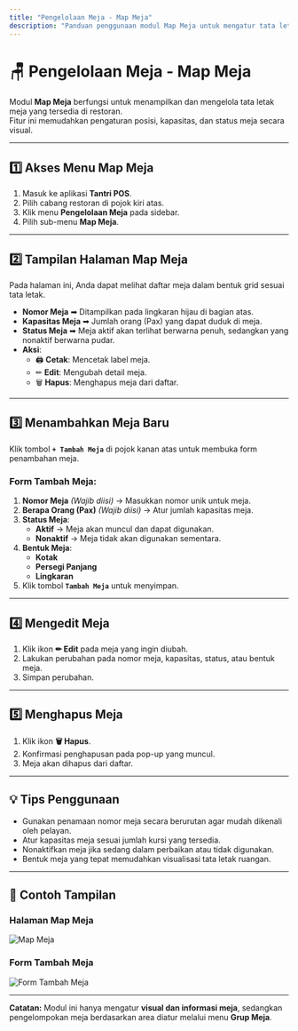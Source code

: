 ```yaml
---
title: "Pengelolaan Meja - Map Meja"
description: "Panduan penggunaan modul Map Meja untuk mengatur tata letak dan detail meja di aplikasi Fantri POS."
---
```


# 🪑 Pengelolaan Meja - Map Meja

Modul **Map Meja** berfungsi untuk menampilkan dan mengelola tata letak meja yang tersedia di restoran.  
Fitur ini memudahkan pengaturan posisi, kapasitas, dan status meja secara visual.

---

## 1️⃣ Akses Menu Map Meja

1. Masuk ke aplikasi **Tantri POS**.
2. Pilih cabang restoran di pojok kiri atas.
3. Klik menu **Pengelolaan Meja** pada sidebar.
4. Pilih sub-menu **Map Meja**.

---

## 2️⃣ Tampilan Halaman Map Meja

Pada halaman ini, Anda dapat melihat daftar meja dalam bentuk grid sesuai tata letak.

- **Nomor Meja** ➡ Ditampilkan pada lingkaran hijau di bagian atas.
- **Kapasitas Meja** ➡ Jumlah orang (Pax) yang dapat duduk di meja.
- **Status Meja** ➡ Meja aktif akan terlihat berwarna penuh, sedangkan yang nonaktif berwarna pudar.
- **Aksi**:
  - 🖨 **Cetak**: Mencetak label meja.
  - ✏ **Edit**: Mengubah detail meja.
  - 🗑 **Hapus**: Menghapus meja dari daftar.

---

## 3️⃣ Menambahkan Meja Baru

Klik tombol **`+ Tambah Meja`** di pojok kanan atas untuk membuka form penambahan meja.

### Form Tambah Meja:

1. **Nomor Meja** _(Wajib diisi)_ → Masukkan nomor unik untuk meja.
2. **Berapa Orang (Pax)** _(Wajib diisi)_ → Atur jumlah kapasitas meja.
3. **Status Meja**:
   - **Aktif** → Meja akan muncul dan dapat digunakan.
   - **Nonaktif** → Meja tidak akan digunakan sementara.
4. **Bentuk Meja**:
   - **Kotak**
   - **Persegi Panjang**
   - **Lingkaran**
5. Klik tombol **`Tambah Meja`** untuk menyimpan.

---

## 4️⃣ Mengedit Meja

1. Klik ikon **✏ Edit** pada meja yang ingin diubah.
2. Lakukan perubahan pada nomor meja, kapasitas, status, atau bentuk meja.
3. Simpan perubahan.

---

## 5️⃣ Menghapus Meja

1. Klik ikon **🗑 Hapus**.
2. Konfirmasi penghapusan pada pop-up yang muncul.
3. Meja akan dihapus dari daftar.

---

## 💡 Tips Penggunaan

- Gunakan penamaan nomor meja secara berurutan agar mudah dikenali oleh pelayan.
- Atur kapasitas meja sesuai jumlah kursi yang tersedia.
- Nonaktifkan meja jika sedang dalam perbaikan atau tidak digunakan.
- Bentuk meja yang tepat memudahkan visualisasi tata letak ruangan.

---

## 📸 Contoh Tampilan

### Halaman Map Meja

![Map Meja](/images/map-meja.png)

### Form Tambah Meja

![Form Tambah Meja](/images/tambah-meja.png)

---

**Catatan:** Modul ini hanya mengatur **visual dan informasi meja**, sedangkan pengelompokan meja berdasarkan area diatur melalui menu **Grup Meja**.
